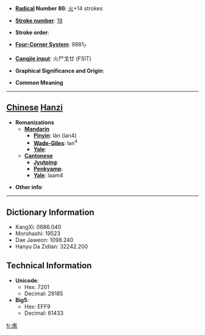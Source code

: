 * '''[[Wiktionary:Chinese radical index| Radical]] Number 86''': [[Wiktionary:Chinese radical index 火|火]]+14 strokes

* '''[[Wiktionary:Chinese total strokes index|Stroke number]]''': [[Wiktionary:Chinese total strokes index 18|18]]

* '''Stroke order''': 

* '''[[Wiktionary:Chinese four corner index|Four-Corner System]]''': 9881<sub>7</sub>

* '''[[Wiktionary:Chinese Cangjie index|Cangjie input]]''': 火尸戈廿 (FSIT)

* '''Graphical Significance and Origin''': 

* '''Common Meaning'''

----

== [[Chinese]] [[Hanzi]] ==

* '''Romanizations'''
** '''[[Mandarin]]'''
*** '''[[Pinyin]]''': làn (lan4)
*** '''[[Wade-Giles]]''': lan<sup>4</sup>
*** '''[[Yale]]''': 
** '''[[Cantonese]]'''
*** '''[[Jyutping]]''':
*** '''[[Penkyamp]]''': 
*** '''[[Yale]]''': laam4

* '''Other info''': 

----

== Dictionary Information ==

* KangXi: 0686.040
* Morohashi: 19523
* Dae Jaweon: 1098.240
* Hanyu Da Zidian: 32242.200

== Technical Information ==

* '''Unicode''':
** Hex: 7201
** Decimal: 29185
* '''Big5''':
** Hex: EFF9
** Decimal: 61433

[[fr:爁]]